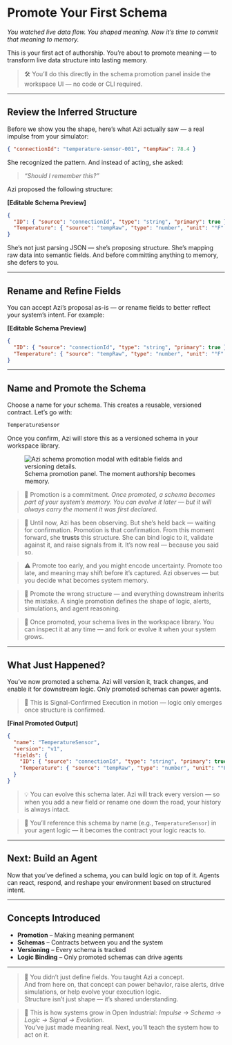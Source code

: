 # Promote Your First Schema

_You watched live data flow. You shaped meaning. Now it’s time to commit that meaning to memory._

This is your first act of authorship. You’re about to promote meaning — to transform live data structure into lasting memory.

> 🛠️ You’ll do this directly in the schema promotion panel inside the workspace UI — no code or CLI required.

---

## Review the Inferred Structure

Before we show you the shape, here’s what Azi actually saw — a real impulse from your simulator:

```json
{ "connectionId": "temperature-sensor-001", "tempRaw": 78.4 }
```

She recognized the pattern. And instead of acting, she asked:

> _“Should I remember this?”_

Azi proposed the following structure:

**[Editable Schema Preview]**
```json [codeblock]
{
  "ID": { "source": "connectionId", "type": "string", "primary": true },
  "Temperature": { "source": "tempRaw", "type": "number", "unit": "°F" }
}
```

She’s not just parsing JSON — she’s proposing structure. She’s mapping raw data into semantic fields. And before committing anything to memory, she defers to you.

---

## Rename and Refine Fields

You can accept Azi’s proposal as-is — or rename fields to better reflect your system’s intent. For example:

**[Editable Schema Preview]**
```json [codeblock]
{
  "ID": { "source": "connectionId", "type": "string", "primary": true },
  "Temperature": { "source": "tempRaw", "type": "number", "unit": "°F" }
}
```

---

## Name and Promote the Schema

Choose a name for your schema. This creates a reusable, versioned contract. Let’s go with:

```txt
TemperatureSensor
```

Once you confirm, Azi will store this as a versioned schema in your workspace library.

<figure class="my-16 flex flex-col items-center text-center max-w-xl w-full">
  <img
    src="/assets/docs/promotion-modal.png"
    alt="Azi schema promotion modal with editable fields and versioning details."
    class="rounded-2xl shadow-2xl ring-1 ring-white/10 w-full"
  />
  <figcaption class="mt-4 text-sm text-gray-400 tracking-wide uppercase">
    Schema promotion panel. The moment authorship becomes memory.
  </figcaption>
</figure>

> 💾 Promotion is a commitment. _Once promoted, a schema becomes part of your system’s memory. You can evolve it later — but it will always carry the moment it was first declared._

> 🧠 Until now, Azi has been observing. But she’s held back — waiting for confirmation. Promotion is that confirmation. From this moment forward, she **trusts** this structure. She can bind logic to it, validate against it, and raise signals from it. It’s now real — because you said so.

> ⚠️ Promote too early, and you might encode uncertainty. Promote too late, and meaning may shift before it’s captured. Azi observes — but you decide what becomes system memory.

> 🚨 Promote the wrong structure — and everything downstream inherits the mistake. A single promotion defines the shape of logic, alerts, simulations, and agent reasoning.

> 📁 Once promoted, your schema lives in the workspace library. You can inspect it at any time — and fork or evolve it when your system grows.

---

## What Just Happened?

You’ve now promoted a schema. Azi will version it, track changes, and enable it for downstream logic. Only promoted schemas can power agents.

> 🔁 This is Signal-Confirmed Execution in motion — logic only emerges once structure is confirmed.

**[Final Promoted Output]**
```json [codeblock]
{
  "name": "TemperatureSensor",
  "version": "v1",
  "fields": {
    "ID": { "source": "connectionId", "type": "string", "primary": true },
    "Temperature": { "source": "tempRaw", "type": "number", "unit": "°F" }
  }
}
```

> 💡 You can evolve this schema later. Azi will track every version — so when you add a new field or rename one down the road, your history is always intact.

> 🧭 You’ll reference this schema by name (e.g., `TemperatureSensor`) in your agent logic — it becomes the contract your logic reacts to.

---

## Next: Build an Agent

Now that you’ve defined a schema, you can build logic on top of it. Agents can react, respond, and reshape your environment based on structured intent.

---

## Concepts Introduced

- **Promotion** – Making meaning permanent  
- **Schemas** – Contracts between you and the system  
- **Versioning** – Every schema is tracked  
- **Logic Binding** – Only promoted schemas can drive agents

---

> 🧬 You didn’t just define fields. You taught Azi a concept.  
> And from here on, that concept can power behavior, raise alerts, drive simulations, or help evolve your execution logic.  
> Structure isn’t just shape — it’s shared understanding.

> 🔁 This is how systems grow in Open Industrial: _Impulse → Schema → Logic → Signal → Evolution._  
> You’ve just made meaning real. Next, you’ll teach the system how to act on it.
